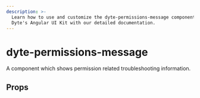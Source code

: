 ```yaml
---
description: >-
  Learn how to use and customize the dyte-permissions-message component in
  Dyte's Angular UI Kit with our detailed documentation.
---
```


# dyte-permissions-message

A component which shows permission related troubleshooting
information.

## Props

<PropsTable of="dyte-permissions-message" />

<head>
  <title>Angular UI Kit dyte-permissions-message</title>
</head>
